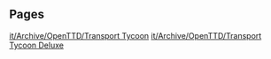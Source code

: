 
== Pages ==
[[it/Archive/OpenTTD/Transport Tycoon]]
[[it/Archive/OpenTTD/Transport Tycoon Deluxe]]
